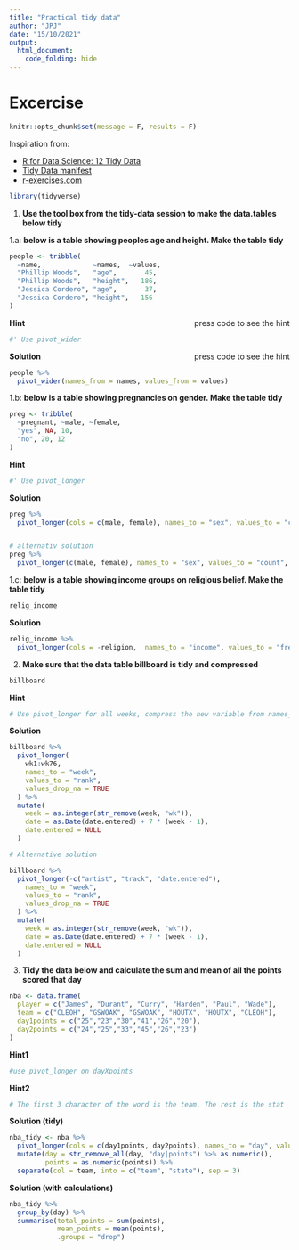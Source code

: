 ```yaml
---
title: "Practical tidy data"
author: "JPJ"
date: "15/10/2021"
output: 
  html_document:
    code_folding: hide
---
```


# Excercise

```r

knitr::opts_chunk$set(message = F, results = F)

```

Inspiration from:  

* [R for Data Science: 12 Tidy Data](https://r4ds.had.co.nz/tidy-data.html#spreading-and-gathering)  
* [Tidy Data manifest](https://cran.r-project.org/web/packages/tidyr/vignettes/tidy-data.html)  
* [r-exercises.com](https://www.r-exercises.com/2017/10/26/how-to-tidy-up-your-data-set-with-tidyr/?__cf_chl_managed_tk__=pmd_dWFMOu7CQXalYXDA4JRMEHfPY6or_CrfK2i91oS_fIo-1634307577-0-gqNtZGzNAyWjcnBszQjR)  
 


```r

library(tidyverse)
```


1. **Use the tool box from the tidy-data session to make the data.tables below tidy**

1.a: **below is a table showing peoples age and height. Make the table tidy**
```r


people <- tribble(
  ~name,             ~names,  ~values,
  "Phillip Woods",   "age",       45,
  "Phillip Woods",   "height",   186,
  "Jessica Cordero", "age",       37,
  "Jessica Cordero", "height",   156
)
```
**Hint** [press code to see the hint]{style="float:right"}
```r
#' Use pivot_wider
```



**Solution** [press code to see the hint]{style="float:right"}
```r
people %>% 
  pivot_wider(names_from = names, values_from = values)
```

1.b: **below is a table showing pregnancies on gender. Make the table tidy**
```r
preg <- tribble(
  ~pregnant, ~male, ~female,
  "yes", NA, 10,
  "no", 20, 12
)
```


**Hint**
```r
#' Use pivot_longer
```

**Solution**
```r
preg %>% 
  pivot_longer(cols = c(male, female), names_to = "sex", values_to = "count")


# alternativ solution
preg %>% 
  pivot_longer(c(male, female), names_to = "sex", values_to = "count", values_drop_na = TRUE)
```



1.c: **below is a table showing income groups on religious belief. Make the table tidy**
```r
relig_income
```

**Solution**
```r
relig_income %>% 
  pivot_longer(cols = -religion,  names_to = "income", values_to = "frequency")
```


2. **Make sure that the data table billboard is tidy and compressed**
```r
billboard
```


**Hint**
```r

# Use pivot_longer for all weeks, compress the new variable from names_to and correct date.entered to first date of the week, call the new column 'date'. You should always find back to date.entered by taking min(date)
```

**Solution**
```r

billboard %>% 
  pivot_longer(
    wk1:wk76, 
    names_to = "week", 
    values_to = "rank", 
    values_drop_na = TRUE
  ) %>% 
  mutate(
    week = as.integer(str_remove(week, "wk")),
    date = as.Date(date.entered) + 7 * (week - 1),
    date.entered = NULL
  )

# Alternative solution

billboard %>% 
  pivot_longer(-c("artist", "track", "date.entered"),
    names_to = "week", 
    values_to = "rank", 
    values_drop_na = TRUE
  ) %>% 
  mutate(
    week = as.integer(str_remove(week, "wk")),
    date = as.Date(date.entered) + 7 * (week - 1),
    date.entered = NULL
  )
```


3. **Tidy the data below and calculate the sum and mean of all the points scored that day**
```r
nba <- data.frame(
  player = c("James", "Durant", "Curry", "Harden", "Paul", "Wade"),
  team = c("CLEOH", "GSWOAK", "GSWOAK", "HOUTX", "HOUTX", "CLEOH"),
  day1points = c("25","23","30","41","26","20"),
  day2points = c("24","25","33","45","26","23")
)
```

**Hint1**
```r

#use pivot_longer on dayXpoints

```

**Hint2**
```r

# The first 3 character of the word is the team. The rest is the stat

```

**Solution (tidy)**
```r

nba_tidy <- nba %>% 
  pivot_longer(cols = c(day1points, day2points), names_to = "day", values_to = "points") %>%
  mutate(day = str_remove_all(day, "day|points") %>% as.numeric(),
         points = as.numeric(points)) %>% 
  separate(col = team, into = c("team", "state"), sep = 3) 

```

**Solution (with calculations)**
```r

nba_tidy %>% 
  group_by(day) %>% 
  summarise(total_points = sum(points),
            mean_points = mean(points),
            .groups = "drop")

```

